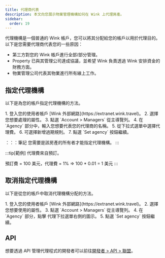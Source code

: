 ```yaml
---
title: 代理商代表
description: 本文向您展示物業管理機構如何在 Wink 上代理房產。
sidebar:
  order: 19
---
```


代理機構是一個普通的 Wink 帳戶，您可以將其分配給您的帳戶以用於代理目的。以下是您需要代理商代表您的一些原因：

* 第三方對您的 Wink 帳戶進行全部/部分管理。
* Property 已與其管理公司達成協議，並希望 Wink 負責透過 Wink 安排資金的財務方面。
* 物業管理公司代表其物業進行所有線上工作。

## 指定代理機構

以下是為您的帳戶指定代理機構的方法。

<Steps>
  1. 登入您的使用者帳戶 [Wink 外部網路](https://extranet.wink.travel)。
  2. 選擇您想要處理的屬性。
  3. 點選 `Account > Managers` 從主導覽列。
  4. 在 `Agency` 部分中，輸入您想要代表您的代理商的名稱。
  5. 從下拉式選單中選擇代理費。
  6. 可選擇新增過期規則。
  7. 點選 `Set agency` 按鈕繼續。
</Steps>


：：：筆記
您需要是該房產的所有者才能指定代理機構。
:::

:::tip\[範例]
代理費來自預訂。

預訂費 = 100 美元，代理費 = 1% => 100 \* 0.01 = 1 美元
:::

## 取消指定代理機構

以下是從您的帳戶中取消代理機構分配的方法。

<Steps>
  1. 登入您的使用者帳戶 [Wink 外部網路](https://extranet.wink.travel)。
  2. 選擇您想要使用的屬性。
  3. 點選 `Account > Managers` 從主導覽列。
  4. 在 `Agency` 部分，點擊 <Badge text="x" variant="danger" size="small" /> 代理下拉選單右側的圖示。
  5. 點選 `Set agency` 按鈕繼續。
</Steps>


## API

想要透過 API 管理代理程式的開發者可以前往[開發者 > API > 聯盟](/developers/apis/#affiliate-api)。


